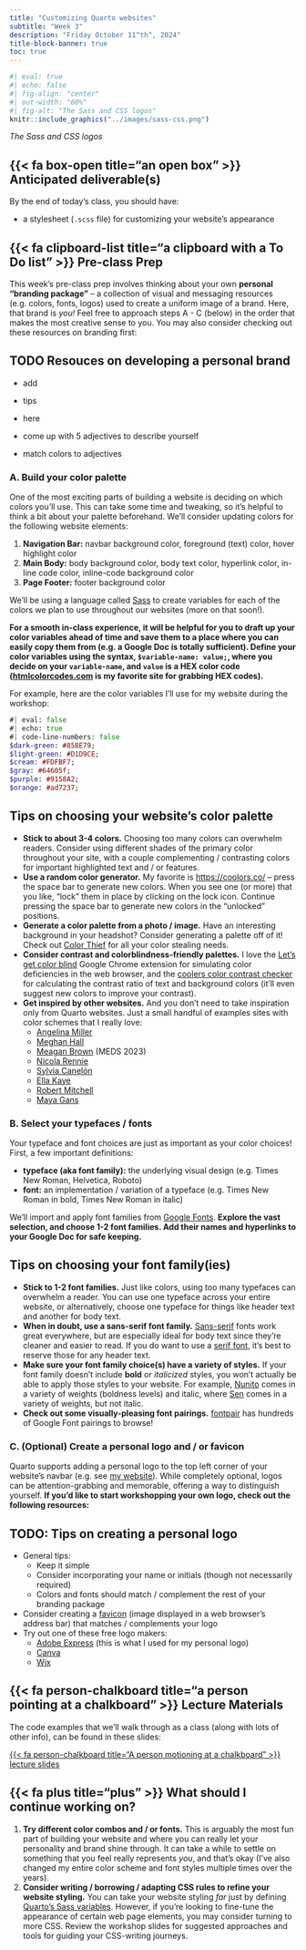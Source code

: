 ```yaml
---
title: "Customizing Quarto websites"
subtitle: "Week 3"
description: "Friday October 11^th^, 2024"
title-block-banner: true
toc: true
---
```


::: {.center-text}
```r
#| eval: true
#| echo: false
#| fig-align: "center"
#| out-width: "60%"
#| fig-alt: "The Sass and CSS logos"
knitr::include_graphics("../images/sass-css.png")
```

::: {.center-text .gray-text}
*The Sass and CSS logos*
:::
:::

## {{< fa box-open title="an open box" >}} Anticipated deliverable(s) {#anticipated-deliverables}

By the end of today's class, you should have: 

- a stylesheet (`.scss` file) for customizing your website's appearance

## {{< fa clipboard-list title="a clipboard with a To Do list" >}} Pre-class Prep {#pre-class-prep}

This week's pre-class prep involves thinking about your own **personal "branding package"** -- a collection of visual and messaging resources (e.g. colors, fonts, logos) used to create a uniform image of a brand. Here, that brand is *you!* Feel free to approach steps A - C (below) in the order that makes the most creative sense to you. You may also consider checking out these resources on branding first:

::: {.callout-important collapse=true}
## TODO Resouces on developing a personal brand
- add
- tips
- here

- come up with 5 adjectives to describe yourself
- match colors to adjectives
:::

### A. Build your color palette

One of the most exciting parts of building a website is deciding on which colors you'll use. This can take some time and tweaking, so it's helpful to think a bit about your palette beforehand. We'll consider updating colors for the following website elements: 

1. **Navigation Bar:** navbar background color, foreground (text) color, hover highlight color
2. **Main Body:** body background color, body text color, hyperlink color, in-line code color, inline-code background color
3. **Page Footer:** footer background color

We'll be using a language called [Sass](https://sass-lang.com/) to create variables for each of the colors we plan to use throughout our websites (more on that soon!). 

[**For a smooth in-class experience, it will be helpful for you to draft up your color variables ahead of time and save them to a place where you can easily copy them from (e.g. a Google Doc is totally sufficient). Define your color variables using the syntax, `$variable-name: value;`, where you decide on your `variable-name`, and `value` is a HEX color code ([htmlcolorcodes.com](https://htmlcolorcodes.com/) is my favorite site for grabbing HEX codes).**]{.teal-text}

For example, here are the color variables I'll use for my website during the workshop: 

```sass
#| eval: false
#| echo: true
#| code-line-numbers: false
$dark-green: #858E79;
$light-green: #D1D9CE;
$cream: #FDFBF7;
$gray: #64605f;
$purple: #9158A2;
$orange: #ad7237;
```

<!-- [**Come to class with a list of HEX color codes that you'd like to try out on your website.**]{.teal-text} -->

::: {.callout-tip collapse=true}
## Tips on choosing your website's color palette
- **Stick to about 3-4 colors.** Choosing too many colors can overwhelm readers. Consider using different shades of the primary color throughout your site, with a couple complementing / contrasting colors for important highlighted text and / or features.
- **Use a random color generator.** My favorite is <https://coolors.co/> -- press the space bar to generate new colors. When you see one (or more) that you like, "lock" them in place by clicking on the lock icon. Continue pressing the space bar to generate new colors in the "unlocked" positions.
- **Generate a color palette from a photo / image.** Have an interesting background in your headshot? Consider generating a palette off of it! Check out [Color Thief](https://lokeshdhakar.com/projects/color-thief/) for all your color stealing needs.
- **Consider contrast and colorblindness-friendly palettes.** I love the [Let's get color blind](https://chromewebstore.google.com/detail/lets-get-color-blind/bkdgdianpkfahpkmphgehigalpighjck?pli=1) Google Chrome extension for simulating color deficiencies in the web browser, and the [coolers color contrast checker](https://coolors.co/contrast-checker/112a46-acc8e5) for calculating the contrast ratio of text and background colors (it'll even suggest new colors to improve your contrast).
- **Get inspired by other websites.** And you don't need to take inspiration only from Quarto websites. Just a small handful of examples sites with color schemes that I really love:
  - [Angelina Miller](https://angeliamiller.github.io/){target="_blank"}
  - [Meghan Hall](https://meghan.rbind.io/){target="_blank"}
  - [Meagan Brown](https://meaganbrown.github.io/){target="_blank"} (MEDS 2023)
  - [Nicola Rennie](https://nrennie.rbind.io/){target="_blank"}
  - [Sylvia Canelón](https://silviacanelon.com/){target="_blank"}
  - [Ella Kaye](https://ellakaye.co.uk/about.html){target="_blank"}
  - [Robert Mitchell](https://robertmitchellv.com/){target="_blank"}
  - [Maya Gans](https://maya.rbind.io/){target="_blank"}
:::

### B. Select your typefaces / fonts

Your typeface and font choices are just as important as your color choices! First, a few important definitions:

- **typeface (aka font family):** the underlying visual design (e.g. Times New Roman, Helvetica, Roboto)
- **font:** an implementation / variation of a typeface (e.g. Times New Roman in bold, Times New Roman in  italic)

We'll import and apply font families from [Google Fonts](https://fonts.google.com/). [**Explore the vast selection, and choose 1-2 font families. Add their names and hyperlinks to your Google Doc for safe keeping.**]{.teal-text} 

::: {.callout-tip collapse=true}
## Tips on choosing your font family(ies)
- **Stick to 1-2 font families.** Just like colors, using too many typefaces can overwhelm a reader. You can use one typeface across your entire website, or alternatively, choose one typeface for things like header text and another for body text.
- **When in doubt, use a sans-serif font family.** [Sans-serif](https://fonts.google.com/knowledge/glossary/sans_serif) fonts work great everywhere, but are especially ideal for body text since they're cleaner and easier to read. If you do want to use a [serif font](https://fonts.google.com/knowledge/glossary/serif), it's best to reserve those for any header text.
- **Make sure your font family choice(s) have a variety of styles.** If your font family doesn't include **bold** or *italicized* styles, you won't actually be able to apply those styles to your website. For example, [Nunito](https://fonts.google.com/specimen/Nunito?query=nunito) comes in a variety of weights (boldness levels) and italic, where [Sen](https://fonts.google.com/specimen/Sen?query=sen) comes in a variety of weights, but not italic.
- **Check out some visually-pleasing font pairings.** [fontpair](https://www.fontpair.co/all) has hundreds of Google Font pairings to browse!
:::

### C. (Optional) Create a personal logo and / or favicon

Quarto supports adding a personal logo to the top left corner of your website's navbar (e.g. see [my website](https://samanthacsik.github.io/)). While completely optional, logos can be attention-grabbing and memorable, offering a way to distinguish yourself. [**If you'd like to start workshopping your own logo, check out the following resources:**]{.teal-text}

::: {.callout-important collapse=true}
## TODO: Tips on creating a personal logo

- General tips: 
  - Keep it simple
  - Consider incorporating your name or initials (though not necessarily required)
  - Colors and fonts should match / complement the rest of your branding package
- Consider creating a [favicon](https://en.wikipedia.org/wiki/Favicon) (image displayed in a web browser's address bar) that matches / complements your logo
- Try out one of these free logo makers:
  - [Adobe Express](https://www.adobe.com/express/create/logo) (this is what I used for my personal logo)
  - [Canva](https://www.canva.com/create/logos/)
  - [Wix](https://www.wix.com/logo/maker)
  
:::

## {{< fa person-chalkboard title="a person pointing at a chalkboard" >}} Lecture Materials {#lecture-materials}

The code examples that we'll walk through as a class (along with lots of other info), can be found in these slides: 

::: {.center-text}
[{{< fa person-chalkboard title="A person motioning at a chalkboard" >}} lecture slides](https://ucsb-meds.github.io/customizing-quarto-websites/#/title-slide){.btn role="button" target="_blank"} 
:::

## {{< fa plus title="plus" >}} What should I continue working on? {#continue-working}

1. [**Try different color combos and / or fonts.**]{.teal-text} This is arguably the most fun part of building your website and where you can really let your personality and brand shine through. It can take a while to settle on something that you feel really represents *you*, and that's okay (I've also changed my entire color scheme and font styles multiple times over the years). 
2. [**Consider writing / borrowing / adapting CSS rules to refine your website styling.**]{.teal-text} You can take your website styling *far* just by defining [Quarto's Sass variables](https://quarto.org/docs/output-formats/html-themes.html#sass-variables). However, if you're looking to fine-tune the appearance of certain web page elements, you may consider turning to more CSS. Review the workshop slides for suggested approaches and tools for guiding your CSS-writing journeys. 

